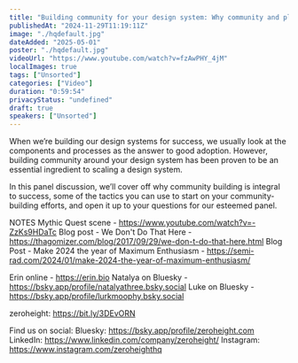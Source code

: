 ```yaml
---
title: "Building community for your design system: Why community and planning for success"
publishedAt: "2024-11-29T11:19:11Z"
image: "./hqdefault.jpg"
dateAdded: "2025-05-01"
poster: "./hqdefault.jpg"
videoUrl: "https://www.youtube.com/watch?v=fzAwPHY_4jM"
localImages: true
tags: ["Unsorted"]
categories: ["Video"]
duration: "0:59:54"
privacyStatus: "undefined"
draft: true
speakers: ["Unsorted"]
---
```

When we’re building our design systems for success, we usually look at the components and processes as the answer to good adoption. However, building community around your design system has been proven to be an essential ingredient to scaling a design system.

In this panel discussion, we’ll cover off why community building is integral to success, some of the tactics you can use to start on your community-building efforts, and open it up to your questions for our esteemed panel.

NOTES
Mythic Quest scene - https://www.youtube.com/watch?v=-ZzKs9HDaTc
Blog post - We Don't Do That Here - https://thagomizer.com/blog/2017/09/29/we-don-t-do-that-here.html
Blog Post - Make 2024 the year of Maximum Enthusiasm - https://semi-rad.com/2024/01/make-2024-the-year-of-maximum-enthusiasm/

Erin online - https://erin.bio
Natalya on Bluesky - https://bsky.app/profile/natalyathree.bsky.social
Luke on Bluesky - https://bsky.app/profile/lurkmoophy.bsky.social

zeroheight: https://bit.ly/3DEvORN

Find us on social:
Bluesky: https://bsky.app/profile/zeroheight.com
LinkedIn: https://www.linkedin.com/company/zeroheight/
Instagram: https://www.instagram.com/zeroheighthq

